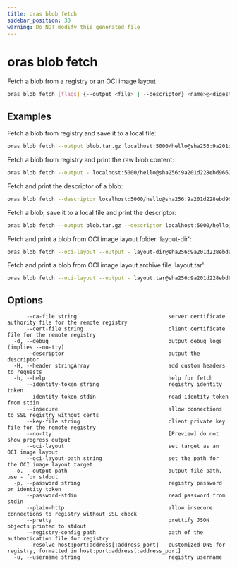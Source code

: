 ```yaml
---
title: oras blob fetch
sidebar_position: 30
warning: Do NOT modify this generated file
---
```


# oras blob fetch

Fetch a blob from a registry or an OCI image layout

```bash
oras blob fetch [flags] {--output <file> | --descriptor} <name>@<digest>
```

## Examples

Fetch a blob from registry and save it to a local file:

```bash
oras blob fetch --output blob.tar.gz localhost:5000/hello@sha256:9a201d228ebd966211f7d1131be19f152be428bd373a92071c71d8deaf83b3e5
```

Fetch a blob from registry and print the raw blob content:

```bash
oras blob fetch --output - localhost:5000/hello@sha256:9a201d228ebd966211f7d1131be19f152be428bd373a92071c71d8deaf83b3e5
```

Fetch and print the descriptor of a blob:

```bash
oras blob fetch --descriptor localhost:5000/hello@sha256:9a201d228ebd966211f7d1131be19f152be428bd373a92071c71d8deaf83b3e5
```

Fetch a blob, save it to a local file and print the descriptor:

```bash
oras blob fetch --output blob.tar.gz --descriptor localhost:5000/hello@sha256:9a201d228ebd966211f7d1131be19f152be428bd373a92071c71d8deaf83b3e5
```

Fetch and print a blob from OCI image layout folder 'layout-dir':

```bash
oras blob fetch --oci-layout --output - layout-dir@sha256:9a201d228ebd966211f7d1131be19f152be428bd373a92071c71d8deaf83b3e5
```

Fetch and print a blob from OCI image layout archive file 'layout.tar':

```bash
oras blob fetch --oci-layout --output - layout.tar@sha256:9a201d228ebd966211f7d1131be19f152be428bd373a92071c71d8deaf83b3e5
```

## Options

```
      --ca-file string                             server certificate authority file for the remote registry
      --cert-file string                           client certificate file for the remote registry
  -d, --debug                                      output debug logs (implies --no-tty)
      --descriptor                                 output the descriptor
  -H, --header stringArray                         add custom headers to requests
  -h, --help                                       help for fetch
      --identity-token string                      registry identity token
      --identity-token-stdin                       read identity token from stdin
      --insecure                                   allow connections to SSL registry without certs
      --key-file string                            client private key file for the remote registry
      --no-tty                                     [Preview] do not show progress output
      --oci-layout                                 set target as an OCI image layout
      --oci-layout-path string                     set the path for the OCI image layout target
  -o, --output path                                output file path, use - for stdout
  -p, --password string                            registry password or identity token
      --password-stdin                             read password from stdin
      --plain-http                                 allow insecure connections to registry without SSL check
      --pretty                                     prettify JSON objects printed to stdout
      --registry-config path                       path of the authentication file for registry
      --resolve host:port:address[:address_port]   customized DNS for registry, formatted in host:port:address[:address_port]
  -u, --username string                            registry username
```
